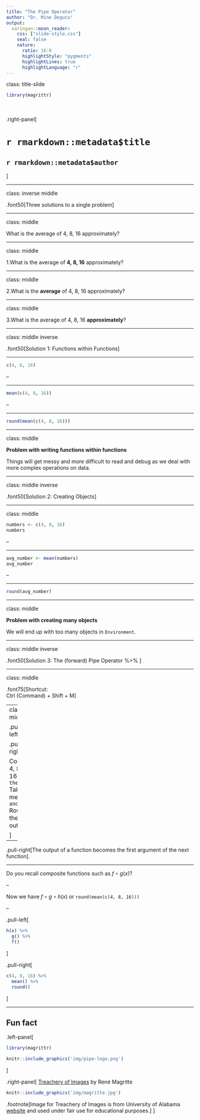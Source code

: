 ```yaml
---
title: "The Pipe Operator"
author: "Dr. Mine Dogucu"
output: 
  xaringan::moon_reader:
    css: ["slide-style.css"]
    seal: false
    nature:
      ratio: 16:9
      highlightStyle: "pygments"
      highlightLines: true
      highlightLanguage: "r"
---
```


class: title-slide

```r
library(magrittr)
```


<br>
<br>
.right-panel[ 

# `r rmarkdown::metadata$title`
## `r rmarkdown::metadata$author`
]

---

class: inverse middle

.font50[Three solutions to a single problem]

---

class: middle

What is the average of 4, 8, 16 approximately?

---

class: middle

1.What is the average of **4, 8, 16** approximately?

---

class: middle

2.What is the **average** of 4, 8, 16 approximately?

---

class: middle

3.What is the average of 4, 8, 16 **approximately**?

---

class: middle inverse

.font50[Solution 1: Functions within Functions]

---

```r
c(4, 8, 16)
```

--

<hr>

```r
mean(c(4, 8, 16))
```

--

<hr>

```r
round(mean(c(4, 8, 16)))
```

---

class: middle

**Problem with writing functions within functions**

Things will get messy and more difficult to read and debug as we deal with more complex operations on data.

---

class: middle inverse

.font50[Solution 2: Creating Objects]

---

class: middle

```r
numbers <- c(4, 8, 16)
numbers
```

--

<hr>

```r
avg_number <- mean(numbers)
avg_number
```

--

<hr>

```r
round(avg_number)
```

---

class: middle

**Problem with creating many objects**

We will end up with too many objects in `Environment`. 

---

class: middle inverse

.font50[Solution 3: The (forward) Pipe Operator %>% ]

---

class: middle

.font75[Shortcut: <br>Ctrl (Command) + Shift + M]

---
class: middle

.pull-left[
```r
c(4, 8, 16) %>% 
  mean() %>% 
  round()
```
<br>
]

.pull-right[

Combine 4, 8, and 16 `and then`  
Take the mean   `and then`  
Round the output



]

--

.pull-right[The output of a function becomes the first argument of the next function].


---

Do you recall composite functions such as $f \circ g(x)$?

--

Now we have $f \circ g \circ h (x)$ or `round(mean(c(4, 8, 16)))`

--

.pull-left[

```r
h(x) %>% 
  g() %>% 
  f()
```

]

.pull-right[

```r
c(4, 8, 16) %>% 
  mean() %>% 
  round()
```

]

---

## Fun fact

.left-panel[
```r
library(magrittr)
```

```r
knitr::include_graphics('img/pipe-logo.png')
```
]

.right-panel[
[Treachery of Images](https://en.wikipedia.org/wiki/The_Treachery_of_Images#/media/File:MagrittePipe.jpg) by René Magritte

```r
knitr::include_graphics('img/magritte.jpg')
```

.footnote[Image for Treachery of Images is from University of Alabama [website](https://tcf.ua.edu/Classes/Jbutler/T311/Modernism.htm) and used under fair use for educational purposes.]
]

